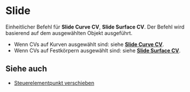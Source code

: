 
# Slide

<Reference shortcut="Shift + G" command="Raise Degree" button=""/>

Einheitlicher Befehl für **Slide Curve CV**, **Slide Surface CV**. Der Befehl wird basierend auf dem ausgewählten Objekt ausgeführt.
  - Wenn CVs auf Kurven ausgewählt sind: siehe [**Slide Curve CV**](/sketch/slide-curve-cv).
  - Wenn CVs auf Festkörpern ausgewählt sind: siehe [**Slide Surface CV**](/solid/slide-surface-cv).

## Siehe auch
- [Steuerelementpunkt verschieben](/common/move#move-control-point)

